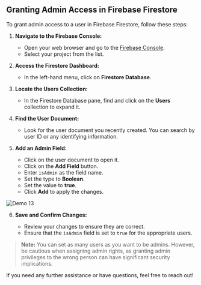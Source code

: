 ## Granting Admin Access in Firebase Firestore

To grant admin access to a user in Firebase Firestore, follow these steps:

1. **Navigate to the Firebase Console:**

   - Open your web browser and go to the [Firebase Console](https://console.firebase.google.com/).
   - Select your project from the list.

2. **Access the Firestore Dashboard:**

   - In the left-hand menu, click on **Firestore Database**.

3. **Locate the Users Collection:**

   - In the Firestore Database pane, find and click on the **Users** collection to expand it.

4. **Find the User Document:**

   - Look for the user document you recently created. You can search by user ID or any identifying information.


5. **Add an Admin Field:**

   - Click on the user document to open it.
   - Click on the **Add Field** button.
   - Enter `isAdmin` as the field name.
   - Set the type to **Boolean**.
   - Set the value to **true**.
   - Click **Add** to apply the changes.

![Demo 13](/demo-13.png)

6. **Save and Confirm Changes:**

   - Review your changes to ensure they are correct.
   - Ensure that the `isAdmin` field is set to `true` for the appropriate users.

> **Note:** You can set as many users as you want to be admins. However, be cautious when assigning admin rights, as granting admin privileges to the wrong person can have significant security implications.

If you need any further assistance or have questions, feel free to reach out!

